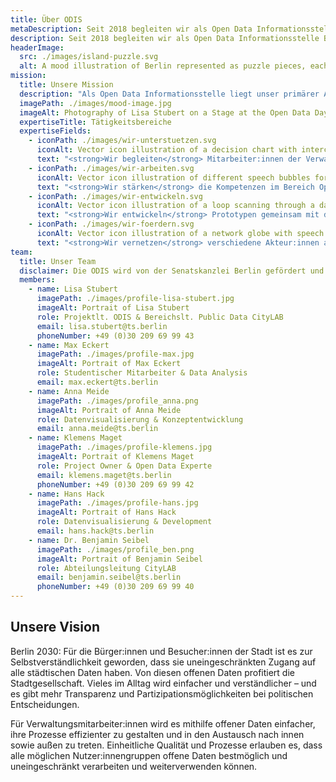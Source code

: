 ```yaml
---
title: Über ODIS
metaDescription: Seit 2018 begleiten wir als Open Data Informationsstelle Berlin (ODIS) die Stadt auf dem Weg zu einer partizipativen, nachhaltigen und datengetriebenen Gesellschaft mit dem Schwerpunkt auf die Bereitstellung und Nutzung offener Daten.
description: Seit 2018 begleiten wir als Open Data Informationsstelle Berlin (ODIS) die Stadt auf dem Weg zu einer partizipativen, nachhaltigen und datengetriebenen Gesellschaft mit dem Schwerpunkt auf die Bereitstellung und Nutzung offener Daten.
headerImage:
  src: ./images/island-puzzle.svg
  alt: A mood illustration of Berlin represented as puzzle pieces, each representing a field of activity of ODIS as well as different neighbourhoods of Berlin.
mission:
  title: Unsere Mission
  description: "Als Open Data Informationsstelle liegt unser primärer Auftrag darin, für die Berliner Verwaltung Ansprechpartnerin rund um alle Fragen zum Thema Open Data zu sein. Wir sehen uns dabei als Begleiterin und Unterstützerin auf Augenhöhe mit der Berliner Verwaltung."
  imagePath: ./images/mood-image.jpg
  imageAlt: Photography of Lisa Stubert on a Stage at the Open Data Day 2020 holding a microphoneNumber as she gives a talk
  expertiseTitle: Tätigkeitsbereiche
  expertiseFields:
    - iconPath: ./images/wir-unterstuetzen.svg
      iconAlt: Vector icon illustration of a decision chart with interconnected dots and arrows
      text: "<strong>Wir begleiten</strong> Mitarbeiter:innen der Verwaltung vom Erstgespräch bis zur Datenbereitstellung im Berliner Open Data Portal."
    - iconPath: ./images/wir-arbeiten.svg
      iconAlt: Vector icon illustration of different speech bubbles forming a conversation
      text: "<strong>Wir stärken</strong> die Kompetenzen im Bereich Open Data, stellen Ressourcen bereit und kümmern uns um Wissenstransfer."
    - iconPath: ./images/wir-entwickeln.svg
      iconAlt: Vector icon illustration of a loop scanning through a dataset
      text: "<strong>Wir entwickeln</strong> Prototypen gemeinsam mit der Verwaltung und anderen Datenbereitsteller:innen, um Open Data greifbar zu machen und Diskussionsräume zu schaffen."
    - iconPath: ./images/wir-foerdern.svg
      iconAlt: Vector icon illustration of a network globe with speech bubbles
      text: "<strong>Wir vernetzen</strong> verschiedene Akteur:innen aus Wirtschaft, Zivilgesellschaft, Verwaltung und Wissenschaft, um den Austausch rund um Open Data zu fördern."
team:
  title: Unser Team
  disclaimer: Die ODIS wird von der Senatskanzlei Berlin gefördert und von der Technologiestiftung Berlin betrieben.
  members:
    - name: Lisa Stubert
      imagePath: ./images/profile-lisa-stubert.jpg
      imageAlt: Portrait of Lisa Stubert
      role: Projektlt. ODIS & Bereichslt. Public Data CityLAB
      email: lisa.stubert@ts.berlin
      phoneNumber: +49 (0)30 209 69 99 43
    - name: Max Eckert
      imagePath: ./images/profile-max.jpg
      imageAlt: Portrait of Max Eckert
      role: Studentischer Mitarbeiter & Data Analysis
      email: max.eckert@ts.berlin
    - name: Anna Meide
      imagePath: ./images/profile_anna.png
      imageAlt: Portrait of Anna Meide
      role: Datenvisualisierung & Konzeptentwicklung
      email: anna.meide@ts.berlin
    - name: Klemens Maget
      imagePath: ./images/profile-klemens.jpg
      imageAlt: Portrait of Klemens Maget
      role: Project Owner & Open Data Experte
      email: klemens.maget@ts.berlin
      phoneNumber: +49 (0)30 209 69 99 42
    - name: Hans Hack
      imagePath: ./images/profile-hans.jpg
      imageAlt: Portrait of Hans Hack
      role: Datenvisualisierung & Development
      email: hans.hack@ts.berlin
    - name: Dr. Benjamin Seibel
      imagePath: ./images/profile_ben.png
      imageAlt: Portrait of Benjamin Seibel
      role: Abteilungsleitung CityLAB
      email: benjamin.seibel@ts.berlin
      phoneNumber: +49 (0)30 209 69 99 40
---
```


## Unsere Vision

Berlin 2030: Für die Bürger:innen und Besucher:innen der Stadt ist es zur Selbstverständlichkeit geworden, dass sie uneingeschränkten Zugang auf alle städtischen Daten haben. Von diesen offenen Daten profitiert die Stadtgesellschaft. Vieles im Alltag wird einfacher und verständlicher – und es gibt mehr Transparenz und Partizipationsmöglichkeiten bei politischen Entscheidungen.

Für Verwaltungsmitarbeiter:innen wird es mithilfe offener Daten einfacher, ihre Prozesse effizienter zu gestalten und in den Austausch nach innen sowie außen zu treten. Einheitliche Qualität und Prozesse erlauben es, dass alle möglichen Nutzer:innengruppen offene Daten bestmöglich und uneingeschränkt verarbeiten und weiterverwenden können.
